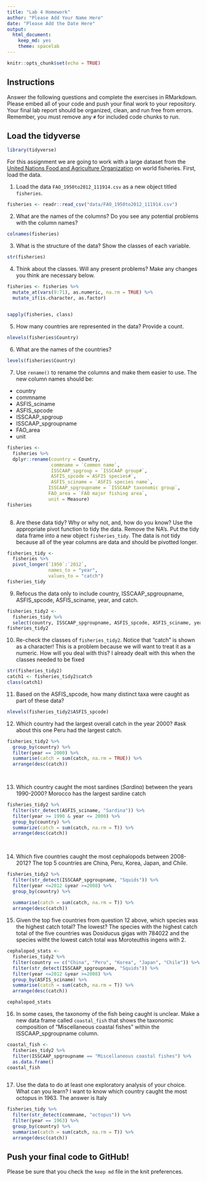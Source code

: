 ```yaml
---
title: "Lab 4 Homework"
author: "Please Add Your Name Here"
date: "Please Add the Date Here"
output:
  html_document: 
    keep_md: yes
    theme: spacelab
---
```


```r
knitr::opts_chunk$set(echo = TRUE)
```

## Instructions
Answer the following questions and complete the exercises in RMarkdown. Please embed all of your code and push your final work to your repository. Your final lab report should be organized, clean, and run free from errors. Remember, you must remove any `#` for included code chunks to run.  

## Load the tidyverse
```r
library(tidyverse)
```

For this assignment we are going to work with a large dataset from the [United Nations Food and Agriculture Organization](http://www.fao.org/about/en/) on world fisheries. First, load the data.  

1. Load the data `FAO_1950to2012_111914.csv` as a new object titled `fisheries`.\
```r
fisheries <- readr::read_csv("data/FAO_1950to2012_111914.csv")
```



2. What are the names of the columns? Do you see any potential problems with the column names?
```r
colnames(fisheries)
```



3. What is the structure of the data? Show the classes of each variable.
```r
str(fisheries)
```



4. Think about the classes. Will any present problems? Make any changes you think are necessary below.
```r
fisheries <- fisheries %>% 
  mutate_at(vars(9:71), as.numeric, na.rm = TRUE) %>% 
  mutate_if(is.character, as.factor)
  

sapply(fisheries, class)
```



5. How many countries are represented in the data? Provide a count.
```r
nlevels(fisheries$Country)
```



6. What are the names of the countries?
```r
levels(fisheries$Country)
```


7. Use `rename()` to rename the columns and make them easier to use. The new column names should be:  
+ country
+ commname
+ ASFIS_sciname
+ ASFIS_spcode
+ ISSCAAP_spgroup
+ ISSCAAP_spgroupname
+ FAO_area
+ unit
```r
fisheries <- 
  fisheries %>% 
  dplyr::rename(country = Country,
                commname = `Common name`,
                ISSCAAP_spgroup = `ISSCAAP group#`,
                ASFIS_spcode =`ASFIS species#`,
                ASFIS_sciname = `ASFIS species name`,
               ISSCAAP_spgroupname = `ISSCAAP taxonomic group`,
               FAO_area = `FAO major fishing area`,
               unit = Measure)
fisheries
               
```


8. Are these data tidy? Why or why not, and, how do you know? Use the appropriate pivot function to tidy the data. Remove the NA's. Put the tidy data frame into a new object `fisheries_tidy`. 
The data is not tidy because all of the year columns are data and should be pivotted longer.
```r
fisheries_tidy <- 
  fisheries %>% 
  pivot_longer(`1950`:`2012`,
               names_to = "year",
               values_to = "catch")
fisheries_tidy
```



9. Refocus the data only to include country, ISSCAAP_spgroupname, ASFIS_spcode, ASFIS_sciname, year, and catch.
```r
fisheries_tidy2 <- 
  fisheries_tidy %>% 
  select(country, ISSCAAP_spgroupname, ASFIS_spcode, ASFIS_sciname, year, catch)
fisheries_tidy2
```



10. Re-check the classes of `fisheries_tidy2`. Notice that "catch" is shown as a character! This is a problem because we will want to treat it as a numeric. How will you deal with this?
I already dealt with this when the classes needed to be fixed
```r
str(fisheries_tidy2)
catch1 <- fisheries_tidy2$catch
class(catch1)
```



11. Based on the ASFIS_spcode, how many distinct taxa were caught as part of these data?
```r
nlevels(fisheries_tidy2$ASFIS_spcode)
```



12. Which country had the largest overall catch in the year 2000? #ask about this one
Peru had the largest catch.
```r
fisheries_tidy2 %>% 
  group_by(country) %>% 
  filter(year == 2000) %>% 
  summarise(catch = sum(catch, na.rm = TRUE)) %>% 
  arrange(desc(catch))

  
```






13. Which country caught the most sardines (_Sardina_) between the years 1990-2000?
Morocco has the largest sardine catch
```r
fisheries_tidy2 %>% 
  filter(str_detect(ASFIS_sciname, "Sardina")) %>% 
  filter(year >= 1990 & year <= 2000) %>%
  group_by(country) %>% 
  summarize(catch = sum(catch, na.rm = T)) %>% 
  arrange(desc(catch))
  
  
```



14. Which five countries caught the most cephalopods between 2008-2012?
The top 5 countries are China, Peru, Korea, Japan, and Chile.
```r
fisheries_tidy2 %>% 
  filter(str_detect(ISSCAAP_spgroupname, "Squids")) %>% 
  filter(year <=2012 &year >=2008) %>% 
  group_by(country) %>% 
  
  summarise(catch = sum(catch, na.rm = T)) %>% 
  arrange(desc(catch))
```



15. Given the top five countries from question 12 above, which species was the highest catch total? The lowest?
The species with the highest catch total of the five countries was Dosiducus gigas with 784022 and the species witht the lowest catch total was Moroteuthis ingens with 2. 
```r
cephalopod_stats <- 
  fisheries_tidy2 %>% 
  filter(country == c("China", "Peru", "Korea", "Japan", "Chile")) %>% 
  filter(str_detect(ISSCAAP_spgroupname, "Squids")) %>% 
  filter(year <=2012 &year >=2008) %>% 
  group_by(ASFIS_sciname) %>% 
  summarise(catch = sum(catch, na.rm = T)) %>% 
  arrange(desc(catch)) 

cephalopod_stats

```



16. In some cases, the taxonomy of the fish being caught is unclear. Make a new data frame called `coastal_fish` that shows the taxonomic composition of "Miscellaneous coastal fishes" within the ISSCAAP_spgroupname column.

```r
coastal_fish <- 
  fisheries_tidy2 %>% 
  filter(ISSCAAP_spgroupname == "Miscellaneous coastal fishes") %>% 
  as.data.frame() 
coastal_fish
  
```


17. Use the data to do at least one exploratory analysis of your choice. What can you learn?
I want to know which country caught the most octopus in 1963.
The answer is Italy



```r
fisheries_tidy %>% 
  filter(str_detect(commname, "octopus")) %>% 
  filter(year == 1963) %>% 
  group_by(country) %>% 
  summarise(catch = sum(catch, na.rm = T)) %>% 
  arrange(desc(catch))
```


## Push your final code to GitHub!
Please be sure that you check the `keep md` file in the knit preferences.   